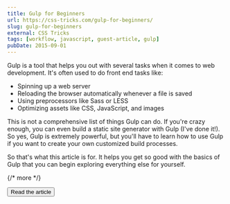 ```yaml
---
title: Gulp for Beginners
url: https://css-tricks.com/gulp-for-beginners/
slug: gulp-for-beginners
external: CSS Tricks
tags: [workflow, javascript, guest-article, gulp]
pubDate: 2015-09-01
---
```


Gulp is a tool that helps you out with several tasks when it comes to web development. It's often used to do front end tasks like:

- Spinning up a web server
- Reloading the browser automatically whenever a file is saved
- Using preprocessors like Sass or LESS
- Optimizing assets like CSS, JavaScript, and images

This is not a comprehensive list of things Gulp can do. If you're crazy enough, you can even build a static site generator with Gulp (I've done it!). So yes, Gulp is extremely powerful, but you'll have to learn how to use Gulp if you want to create your own customized build processes.

So that's what this article is for. It helps you get so good with the basics of Gulp that you can begin exploring everything else for yourself.

{/* more */}

<Button href={frontmatter.url}>Read the article</Button>
